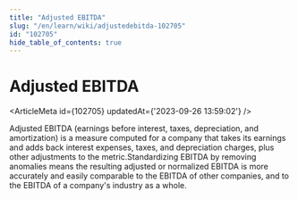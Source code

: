 ```yaml
---
title: "Adjusted EBITDA"
slug: "/en/learn/wiki/adjustedebitda-102705"
id: "102705"
hide_table_of_contents: true
---
```



# Adjusted EBITDA

<ArticleMeta id={102705} updatedAt={'2023-09-26 13:59:02'} />
<div className='border-solid border-b border-t-0 my-4 border-[var(--ifm-color-gray-300)]' />

Adjusted EBITDA (earnings before interest, taxes, depreciation, and amortization) is a measure computed for a company that takes its earnings and adds back interest expenses, taxes, and depreciation charges, plus other adjustments to the metric.Standardizing EBITDA by removing anomalies means the resulting adjusted or normalized EBITDA is more accurately and easily comparable to the EBITDA of other companies, and to the EBITDA of a company's industry as a whole.
